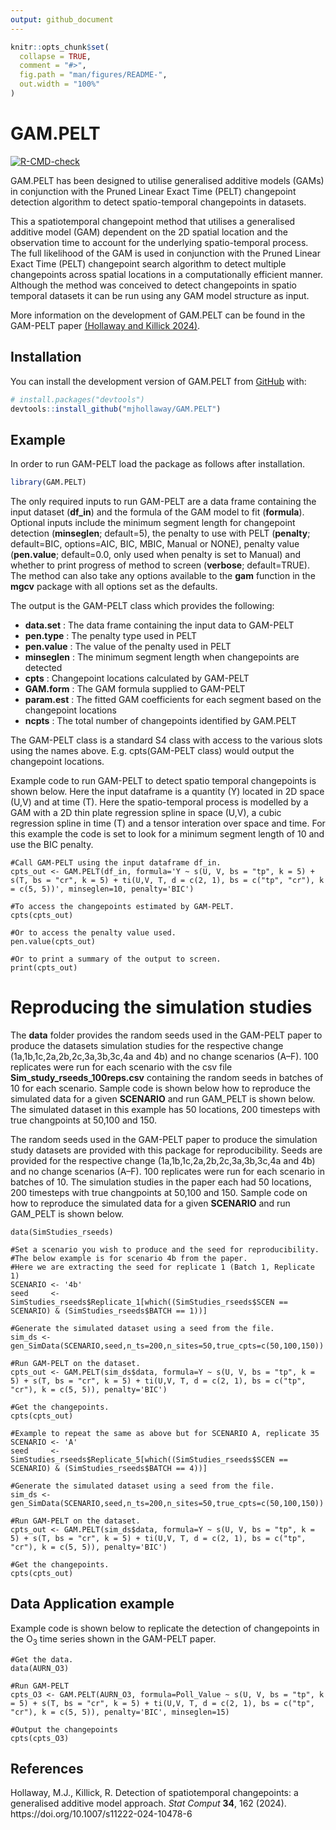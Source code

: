 ```yaml
---
output: github_document
---
```


<!-- README.md is generated from README.Rmd. Please edit that file -->

```r
knitr::opts_chunk$set(
  collapse = TRUE,
  comment = "#>",
  fig.path = "man/figures/README-",
  out.width = "100%"
)
```

# GAM.PELT

<!-- badges: start -->
[![R-CMD-check](https://github.com/mjhollaway/GAM.PELT/actions/workflows/R-CMD-check.yaml/badge.svg)](https://github.com/mjhollaway/GAM.PELT/actions/workflows/R-CMD-check.yaml)
<!-- badges: end -->

GAM.PELT has been designed to utilise generalised additive models (GAMs) in conjunction with the Pruned Linear Exact Time (PELT) changepoint detection algorithm to detect spatio-temporal changepoints in datasets.

This a spatiotemporal changepoint method that utilises a generalised additive model (GAM) dependent on the 2D spatial location and the observation time to account for the underlying spatio-temporal process. The full likelihood of the GAM is used in conjunction with the Pruned Linear Exact Time (PELT) changepoint search algorithm to detect multiple changepoints across spatial locations in a computationally efficient manner. Although the method was conceived to detect changepoints in spatio temporal datasets it can be run using any GAM model structure as input.

More information on the development of GAM.PELT can be found in the GAM-PELT paper [(Hollaway and Killick 2024)](https://doi.org/10.1007/s11222-024-10478-6).

## Installation

You can install the development version of GAM.PELT from [GitHub](https://github.com/) with:

``` r
# install.packages("devtools")
devtools::install_github("mjhollaway/GAM.PELT")
```

## Example

In order to run GAM-PELT load the package as follows after installation.

```r
library(GAM.PELT)
```

The only required inputs to run GAM-PELT are a data frame containing the input dataset (**df_in**) and the formula of the GAM model to fit (**formula**). Optional inputs include the minimum segment length for changepoint detection (**minseglen**; default=5), the penalty to use with PELT (**penalty**; default=BIC, options=AIC, BIC, MBIC, Manual or NONE), penalty value (**pen.value**; default=0.0, only used when penalty is set to Manual) and whether to print progress of method to screen (**verbose**; default=TRUE). The method can also take any options available to the **gam** function in the **mgcv** package with all options set as the defaults.

The output is the GAM-PELT class which provides the following: 

- **data.set**  : The data frame containing the input data to GAM-PELT
- **pen.type**  : The penalty type used in PELT
- **pen.value** : The value of the penalty used in PELT
- **minseglen** : The minimum segment length when changepoints are detected
- **cpts**      : Changepoint locations calculated by GAM-PELT
- **GAM.form**  : The GAM formula supplied to GAM-PELT
- **param.est** : The fitted GAM coefficients for each segment based on the changepoint locations
- **ncpts**     : The total number of changepoints identified by GAM.PELT

The GAM-PELT class is a standard S4 class with access to the various slots using the names above. E.g. cpts(GAM-PELT class) would output the changepoint locations.


Example code to run GAM-PELT to detect spatio temporal changepoints is shown below. Here the input dataframe is a quantity (Y) located in 2D space (U,V) and at time (T). Here the spatio-temporal process is modelled by a GAM with a 2D thin plate regression spline in space (U,V), a cubic regression spline in time (T) and a tensor interation over space and time. For this example the code is set to look for a minimum segment length of 10 and use the BIC penalty.

```
#Call GAM-PELT using the input dataframe df_in.
cpts_out <- GAM.PELT(df_in, formula='Y ~ s(U, V, bs = "tp", k = 5) + s(T, bs = "cr", k = 5) + ti(U,V, T, d = c(2, 1), bs = c("tp", "cr"), k = c(5, 5))', minseglen=10, penalty='BIC')

#To access the changepoints estimated by GAM-PELT.
cpts(cpts_out)

#Or to access the penalty value used.
pen.value(cpts_out)

#Or to print a summary of the output to screen.
print(cpts_out)

```
# Reproducing the simulation studies

The **data** folder provides the random seeds used in the GAM-PELT paper to produce the datasets simulation studies for the respective change (1a,1b,1c,2a,2b,2c,3a,3b,3c,4a and 4b) and no change scenarios (A--F). 100 replicates were run for each scenario with the csv file **Sim_study_rseeds_100reps.csv** containing the random seeds in batches of 10 for each scenario. Sample code is shown below how to reproduce the simulated data for a given **SCENARIO** and run GAM_PELT is shown below. The simulated dataset in this example has 50 locations, 200 timesteps with true changpoints at 50,100 and 150.

The random seeds used in the GAM-PELT paper to produce the simulation study datasets are provided with this package for reproducibility. Seeds are provided for the respective change (1a,1b,1c,2a,2b,2c,3a,3b,3c,4a and 4b) and no change scenarios (A--F). 100 replicates were run for each scenario in batches of 10. The simulation studies in the paper each had 50 locations, 200 timesteps with true changpoints at 50,100 and 150. Sample code on how to reproduce the simulated data for a given **SCENARIO** and run GAM_PELT is shown below.

```
data(SimStudies_rseeds)

#Set a scenario you wish to produce and the seed for reproducibility.
#The below example is for scenario 4b from the paper.
#Here we are extracting the seed for replicate 1 (Batch 1, Replicate 1)
SCENARIO <- '4b'
seed     <- SimStudies_rseeds$Replicate_1[which((SimStudies_rseeds$SCEN == SCENARIO) & (SimStudies_rseeds$BATCH == 1))]

#Generate the simulated dataset using a seed from the file.
sim_ds <- gen_SimData(SCENARIO,seed,n_ts=200,n_sites=50,true_cpts=c(50,100,150))

#Run GAM-PELT on the dataset.
cpts_out <- GAM.PELT(sim_ds$data, formula=Y ~ s(U, V, bs = "tp", k = 5) + s(T, bs = "cr", k = 5) + ti(U,V, T, d = c(2, 1), bs = c("tp", "cr"), k = c(5, 5)), penalty='BIC')

#Get the changepoints.
cpts(cpts_out)

#Example to repeat the same as above but for SCENARIO A, replicate 35
SCENARIO <- 'A'
seed     <- SimStudies_rseeds$Replicate_5[which((SimStudies_rseeds$SCEN == SCENARIO) & (SimStudies_rseeds$BATCH == 4))]

#Generate the simulated dataset using a seed from the file.
sim_ds <- gen_SimData(SCENARIO,seed,n_ts=200,n_sites=50,true_cpts=c(50,100,150))

#Run GAM-PELT on the dataset.
cpts_out <- GAM.PELT(sim_ds$data, formula=Y ~ s(U, V, bs = "tp", k = 5) + s(T, bs = "cr", k = 5) + ti(U,V, T, d = c(2, 1), bs = c("tp", "cr"), k = c(5, 5)), penalty='BIC')

#Get the changepoints.
cpts(cpts_out)
```

## Data Application example

Example code is shown below to replicate the detection of changepoints in the O<sub>3</sub> time series shown in the GAM-PELT paper.

```
#Get the data.
data(AURN_O3)

#Run GAM-PELT
cpts_O3 <- GAM.PELT(AURN_O3, formula=Poll_Value ~ s(U, V, bs = "tp", k = 5) + s(T, bs = "cr", k = 5) + ti(U,V, T, d = c(2, 1), bs = c("tp", "cr"), k = c(5, 5)), penalty='BIC', minseglen=15)

#Output the changepoints
cpts(cpts_O3)

```

## References

Hollaway, M.J., Killick, R. Detection of spatiotemporal changepoints: a generalised additive model approach. *Stat Comput* **34**, 162 (2024). https://doi.org/10.1007/s11222-024-10478-6
